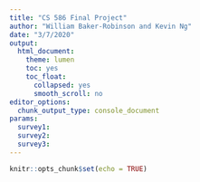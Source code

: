 ```yaml
---
title: "CS 586 Final Project"
author: "William Baker-Robinson and Kevin Ng"
date: "3/7/2020"
output:
  html_document:
    theme: lumen
    toc: yes
    toc_float:
      collapsed: yes
      smooth_scroll: no
editor_options:
  chunk_output_type: console_document
params:
  survey1: 
  survey2:
  survey3:
---
```


```r
knitr::opts_chunk$set(echo = TRUE)
```
